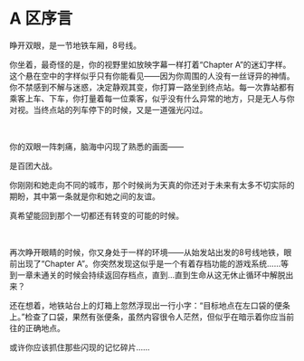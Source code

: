 # A 区序言

<div style={{color: `rgb(171, 25, 66)`}}>
睁开双眼，是一节地铁车厢，8号线。

你坐着，最奇怪的是，你的视野里如放映字幕一样打着“Chapter A”的迷幻字样。这个悬在空中的字样似乎只有你能看见——因为你周围的人没有一丝讶异的神情。你不禁感到不解与迷惑，决定静观其变，你打算一路坐到终点站。每一次靠站都有乘客上车、下车，你打量着每一位乘客，似乎没有什么异常的地方，只是无人与你对视。当终点站的列车停下的时候，又是一道强光闪过。

<br />

你的双眼一阵刺痛，脑海中闪现了熟悉的画面——

是百团大战。

你刚刚和她走向不同的城市，那个时候尚为天真的你还对于未来有太多不切实际的期盼，其中第一条就是你和她之间的友谊。

真希望能回到那个一切都还有转变的可能的时候。

<br />

再次睁开眼睛的时候，你又身处于一样的环境——从始发站出发的8号线地铁，眼前出现了“Chapter A”。你突然发现这似乎是一个有着存档功能的游戏系统……等到一章未通关的时候会持续返回存档点，直到…直到生命从这无休止循环中解脱出来？

还在想着，地铁站台上的灯箱上忽然浮现出一行小字：“目标地点在左口袋的便条上。”检查了口袋，果然有张便条，虽然内容很令人茫然，但似乎在暗示着你应当前往的正确地点。

或许你应该抓住那些闪现的记忆碎片……

</div>
